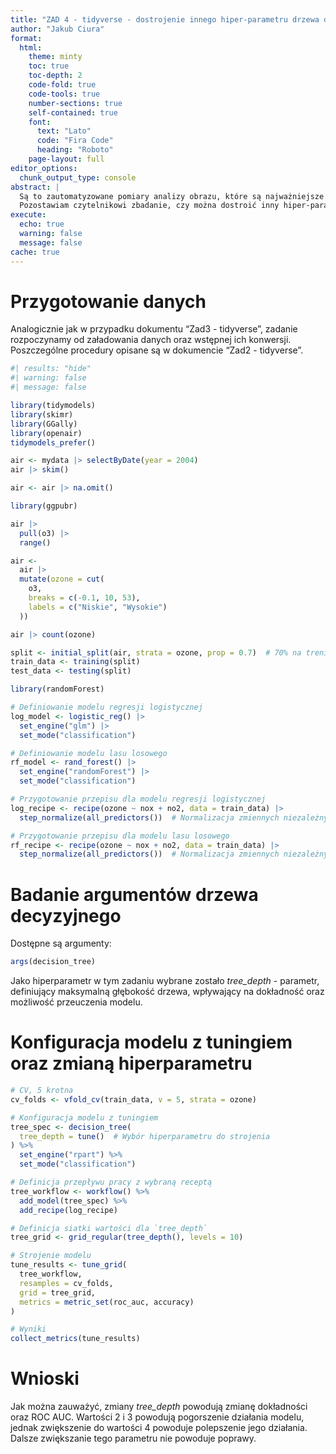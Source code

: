 ```yaml
---
title: "ZAD 4 - tidyverse - dostrojenie innego hiper-parametru drzewa decyzyjnego"
author: "Jakub Ciura"
format: 
  html:
    theme: minty            
    toc: true                 
    toc-depth: 2              
    code-fold: true           
    code-tools: true          
    number-sections: true
    self-contained: true      
    font:                     
      text: "Lato"            
      code: "Fira Code"       
      heading: "Roboto"       
    page-layout: full        
editor_options: 
  chunk_output_type: console
abstract: |
  Są to zautomatyzowane pomiary analizy obrazu, które są najważniejsze w przewidywaniu jakości segmentacji. 
  Pozostawiam czytelnikowi zbadanie, czy można dostroić inny hiper-parametr drzewa decyzyjnego. Możesz zapoznać się z dokumentacją referencyjną lub skorzystać z args() funkcji, aby sprawdzić, które argumenty obiektu pasternak są dostępne:
execute:
  echo: true                 
  warning: false             
  message: false
cache: true          
---
```


# Przygotowanie danych
Analogicznie jak w przypadku dokumentu "Zad3 - tidyverse", zadanie rozpoczynamy od załadowania danych oraz wstępnej ich konwersji. Poszczególne procedury opisane są w dokumencie "Zad2 - tidyverse".

```r
#| results: "hide"
#| warning: false
#| message: false

library(tidymodels) 
library(skimr) 
library(GGally) 
library(openair) 
tidymodels_prefer()

air <- mydata |> selectByDate(year = 2004) 
air |> skim()

air <- air |> na.omit()

library(ggpubr)

air |> 
  pull(o3) |> 
  range()  

air <-
  air |>
  mutate(ozone = cut(
    o3,
    breaks = c(-0.1, 10, 53),
    labels = c("Niskie", "Wysokie")
  ))

air |> count(ozone)

split <- initial_split(air, strata = ozone, prop = 0.7)  # 70% na trening, 30% na test
train_data <- training(split)
test_data <- testing(split)

```

```r
library(randomForest)

# Definiowanie modelu regresji logistycznej
log_model <- logistic_reg() |> 
  set_engine("glm") |> 
  set_mode("classification")

# Definiowanie modelu lasu losowego
rf_model <- rand_forest() |> 
  set_engine("randomForest") |> 
  set_mode("classification")

```

```r
# Przygotowanie przepisu dla modelu regresji logistycznej
log_recipe <- recipe(ozone ~ nox + no2, data = train_data) |> 
  step_normalize(all_predictors())  # Normalizacja zmiennych niezależnych

# Przygotowanie przepisu dla modelu lasu losowego
rf_recipe <- recipe(ozone ~ nox + no2, data = train_data) |> 
  step_normalize(all_predictors())  # Normalizacja zmiennych niezależnych

```


# Badanie argumentów drzewa decyzyjnego

Dostępne są argumenty:
```r
args(decision_tree)
```

Jako hiperparametr w tym zadaniu wybrane zostało *tree_depth* - parametr, definiujący maksymalną głębokość drzewa, wpływający na dokładność oraz możliwość przeuczenia modelu.

# Konfiguracja modelu z tuningiem oraz zmianą hiperparametru
```r

# CV, 5 krotna
cv_folds <- vfold_cv(train_data, v = 5, strata = ozone)  

# Konfiguracja modelu z tuningiem
tree_spec <- decision_tree(
  tree_depth = tune()  # Wybór hiperparametru do strojenia
) %>%
  set_engine("rpart") %>%
  set_mode("classification")

# Definicja przepływu pracy z wybraną receptą
tree_workflow <- workflow() %>%
  add_model(tree_spec) %>%
  add_recipe(log_recipe)

# Definicja siatki wartości dla `tree_depth`
tree_grid <- grid_regular(tree_depth(), levels = 10)

# Strojenie modelu
tune_results <- tune_grid(
  tree_workflow,
  resamples = cv_folds,
  grid = tree_grid,
  metrics = metric_set(roc_auc, accuracy)
)

# Wyniki
collect_metrics(tune_results)

```

# Wnioski

Jak można zauważyć, zmiany *tree_depth* powodują zmianę dokładności oraz ROC AUC. Wartości 2 i 3 powodują pogorszenie działania modelu, jednak zwiększenie do wartości 4 powoduje polepszenie jego działania. Dalsze zwiększanie tego parametru nie powoduje poprawy.




